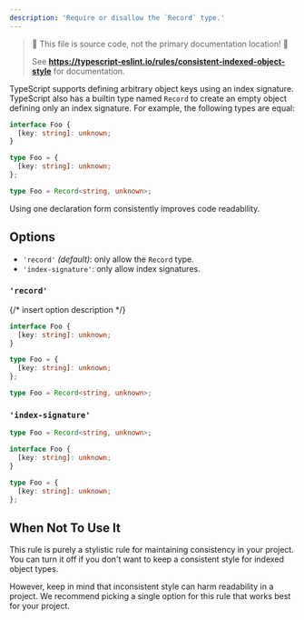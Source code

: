 ```yaml
---
description: 'Require or disallow the `Record` type.'
---
```



> 🛑 This file is source code, not the primary documentation location! 🛑
>
> See **https://typescript-eslint.io/rules/consistent-indexed-object-style** for documentation.

TypeScript supports defining arbitrary object keys using an index signature. TypeScript also has a builtin type named `Record` to create an empty object defining only an index signature. For example, the following types are equal:

```ts
interface Foo {
  [key: string]: unknown;
}

type Foo = {
  [key: string]: unknown;
};

type Foo = Record<string, unknown>;
```

Using one declaration form consistently improves code readability.

## Options

- `'record'` _(default)_: only allow the `Record` type.
- `'index-signature'`: only allow index signatures.

### `'record'`

{/* insert option description */}

<Tabs>
<TabItem value="❌ Incorrect">

```ts option='"record"'
interface Foo {
  [key: string]: unknown;
}

type Foo = {
  [key: string]: unknown;
};
```

</TabItem>
<TabItem value="✅ Correct">

```ts option='"record"'
type Foo = Record<string, unknown>;
```

</TabItem>
</Tabs>

### `'index-signature'`

<Tabs>
<TabItem value="❌ Incorrect">

```ts option='"index-signature"'
type Foo = Record<string, unknown>;
```

</TabItem>
<TabItem value="✅ Correct">

```ts option='"index-signature"'
interface Foo {
  [key: string]: unknown;
}

type Foo = {
  [key: string]: unknown;
};
```

</TabItem>
</Tabs>

## When Not To Use It

This rule is purely a stylistic rule for maintaining consistency in your project.
You can turn it off if you don't want to keep a consistent style for indexed object types.

However, keep in mind that inconsistent style can harm readability in a project.
We recommend picking a single option for this rule that works best for your project.
